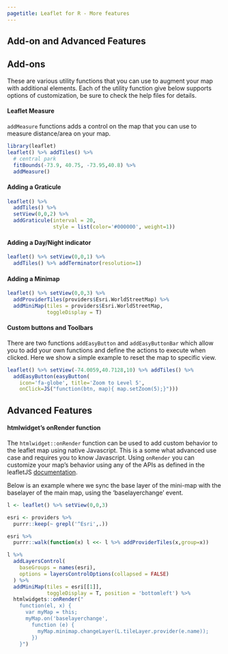 ```yaml
---
pagetitle: Leaflet for R - More features
---
```


## Add-on and Advanced Features

## Add-ons

These are various utility functions that you can use to augment your map with additional elements. Each of the utility function give below supports options of customization, be sure to check the help files for details.

#### Leaflet Measure

`addMeasure` functions adds a control on the map that you can use to measure distance/area on your map.

```r
library(leaflet)
leaflet() %>% addTiles() %>%
  # central park
  fitBounds(-73.9, 40.75, -73.95,40.8) %>%
  addMeasure()
```

#### Adding a Graticule

```r
leaflet() %>% 
  addTiles() %>%
  setView(0,0,2) %>% 
  addGraticule(interval = 20,
               style = list(color='#000000', weight=1))
```

#### Adding a Day/Night indicator

```r
leaflet() %>% setView(0,0,1) %>%
  addTiles() %>% addTerminator(resolution=1)
```

#### Adding a Minimap

```r
leaflet() %>% setView(0,0,3) %>%
  addProviderTiles(providers$Esri.WorldStreetMap) %>%
  addMiniMap(tiles = providers$Esri.WorldStreetMap,
             toggleDisplay = T)
```

#### Custom buttons and Toolbars

There are two functions `addEasyButton` and `addEasyButtonBar` which allow you to add your own functions and define the actions to execute when clicked. Here we show a simple example to reset the map to specific view.

```r
leaflet() %>% setView(-74.0059,40.7128,10) %>% addTiles() %>%
  addEasyButton(easyButton(
    icon='fa-globe', title='Zoom to Level 5',
    onClick=JS("function(btn, map){ map.setZoom(5);}")))
```

## Advanced Features

#### htmlwidget's onRender function

The `htmlwidget::onRender` function can be used to add custom behavior to the leaflet map using native Javascript. This is a some what advanced use case and requires you to know Javascript. Using `onRender` you can customize your map's behavior using any of the APIs as defined in the leafletJS [documentation](leafletjs.com/reference.html).

Below is an example where we sync the base layer of the mini-map with the baselayer of the main map, using the 'baselayerchange' event.

```r
l <- leaflet() %>% setView(0,0,3)

esri <- providers %>%
  purrr::keep(~ grepl('^Esri',.))

esri %>%
  purrr::walk(function(x) l <<- l %>% addProviderTiles(x,group=x))

l %>%
  addLayersControl(
    baseGroups = names(esri),
    options = layersControlOptions(collapsed = FALSE)
  ) %>%
  addMiniMap(tiles = esri[[1]],
             toggleDisplay = T, position = 'bottomleft') %>%
  htmlwidgets::onRender("
    function(el, x) {
      var myMap = this;
      myMap.on('baselayerchange',
        function (e) {
          myMap.minimap.changeLayer(L.tileLayer.provider(e.name));
        })
    }")
```


